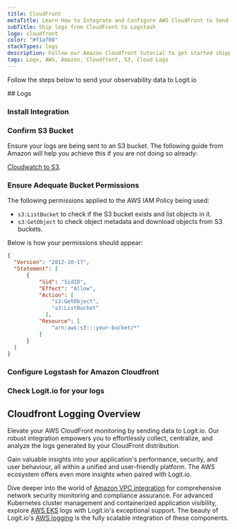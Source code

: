 ```yaml
---
title: CloudFront
metaTitle: Learn How to Integrate and Configure AWS CloudFront to Send Logs
subTitle: Ship logs from CloudFront to Logstash
logo: cloudfront
color: "#f1af00"
stackTypes: logs
description: Follow our Amazon Cloudfront tutorial to get started shipping Amazon Cloudfront logs to Logstash for monitoring and analysis in Logit.io.
tags: Logs, AWS, Amazon, Cloudfront, S3, Cloud Logs
---
```


Follow the steps below to send your observability data to Logit.io

<Steps>
  ## Logs
  
  ### Install Integration

  <InstallIntegration/>
  
  ### Confirm S3 Bucket

  Ensure your logs are being sent to an S3 bucket. The following guide 
  from Amazon will help you achieve this if you are not doing so already:
        
  [Cloudwatch to S3](https://docs.aws.amazon.com/AmazonCloudWatch/latest/logs/S3ExportTasksConsole.html).

  ### Ensure Adequate Bucket Permissions

  The following permissions applied to the AWS IAM Policy being used:
        
  - `s3:ListBucket` to check if the S3 bucket exists and list objects in it.
  - `s3:GetObject` to check object metadata and download objects from S3 buckets.
  
  Below is how your permissions should appear:

  ```json copy showLineNumbers
  {
    "Version": "2012-10-17",
    "Statement": [
        {
            "Sid": "SidID",
            "Effect": "Allow",
            "Action": [
                "s3:GetObject",
                "s3:ListBucket"
              ],
            "Resource": [
                "arn:aws:s3:::your-bucket/*"
            ]
        }
    ]
  }
  ```

  ### Configure Logstash for Amazon Cloudfront

  <AddS3Input type="aws_cloudfront" stackType="logs" utmMedium="logs" utmCampaign="awscloudfront" input="s3" buttonText="AWS" />

  ### Check Logit.io for your logs

  <LaunchStack source="cloudfront" utmMedium="aws" utmCampaign="cloudfront" />
</Steps>

## Cloudfront Logging Overview

Elevate your AWS CloudFront monitoring by sending data to Logit.io. Our robust integration empowers 
you to effortlessly collect, centralize, and analyze the logs generated by your CloudFront distribution. 

Gain valuable insights into your application's performance, security, and user behaviour, all within a 
unified and user-friendly platform. The AWS ecosystem offers even more insights when paired with Logit.io. 

Dive deeper into the world of [Amazon VPC integration](/integrations/vpc) for comprehensive 
network security monitoring and compliance assurance. For advanced Kubernetes cluster management and containerized 
application visibility, explore [AWS EKS](/integrations/aws-eks-logs) logs with Logit.io's 
exceptional support. The beauty of Logit.io's [AWS logging](https://logit.io/solutions/aws-logging/) is 
the fully scalable integration of these components.